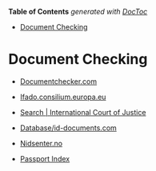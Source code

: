 <!-- START doctoc generated TOC please keep comment here to allow auto update -->
<!-- DON'T EDIT THIS SECTION, INSTEAD RE-RUN doctoc TO UPDATE -->
**Table of Contents**  *generated with [DocToc](https://github.com/thlorenz/doctoc)*

- [Document Checking](#document-checking)

<!-- END doctoc generated TOC please keep comment here to allow auto update -->

# Document Checking

- [Documentchecker.com](https://www.documentchecker.com/)

- [Ifado.consilium.europa.eu](https://www.ifado.consilium.europa.eu/)

- [Search | International Court of Justice](https://www.icj-cij.org/en/advanced-search)

- [Database/id-documents.com](http://database/id-documents.com)

- [Nidsenter.no](https://www.nidsenter.no/)

- [Passport Index](https://www.passportindex.org/)
